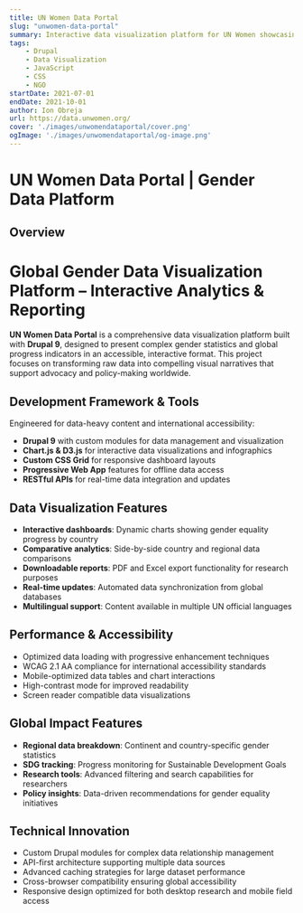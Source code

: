 ```yaml
---
title: UN Women Data Portal
slug: "unwomen-data-portal"
summary: Interactive data visualization platform for UN Women showcasing global gender statistics and progress.
tags:
    - Drupal
    - Data Visualization
    - JavaScript
    - CSS
    - NGO
startDate: 2021-07-01
endDate: 2021-10-01
author: Ion Obreja
url: https://data.unwomen.org/
cover: './images/unwomendataportal/cover.png'
ogImage: './images/unwomendataportal/og-image.png'
---
```


# UN Women Data Portal | Gender Data Platform

## **Overview**

# Global Gender Data Visualization Platform – Interactive Analytics & Reporting

**UN Women Data Portal** is a comprehensive data visualization platform built with **Drupal 9**, designed to present complex gender statistics and global progress indicators in an accessible, interactive format. This project focuses on transforming raw data into compelling visual narratives that support advocacy and policy-making worldwide.

## Development Framework & Tools

Engineered for data-heavy content and international accessibility:

- **Drupal 9** with custom modules for data management and visualization
- **Chart.js & D3.js** for interactive data visualizations and infographics
- **Custom CSS Grid** for responsive dashboard layouts
- **Progressive Web App** features for offline data access
- **RESTful APIs** for real-time data integration and updates

## Data Visualization Features

- **Interactive dashboards**: Dynamic charts showing gender equality progress by country
- **Comparative analytics**: Side-by-side country and regional data comparisons
- **Downloadable reports**: PDF and Excel export functionality for research purposes
- **Real-time updates**: Automated data synchronization from global databases
- **Multilingual support**: Content available in multiple UN official languages

## Performance & Accessibility

- Optimized data loading with progressive enhancement techniques
- WCAG 2.1 AA compliance for international accessibility standards
- Mobile-optimized data tables and chart interactions
- High-contrast mode for improved readability
- Screen reader compatible data visualizations

## Global Impact Features

- **Regional data breakdown**: Continent and country-specific gender statistics
- **SDG tracking**: Progress monitoring for Sustainable Development Goals
- **Research tools**: Advanced filtering and search capabilities for researchers
- **Policy insights**: Data-driven recommendations for gender equality initiatives

## Technical Innovation

- Custom Drupal modules for complex data relationship management
- API-first architecture supporting multiple data sources
- Advanced caching strategies for large dataset performance
- Cross-browser compatibility ensuring global accessibility
- Responsive design optimized for both desktop research and mobile field access
